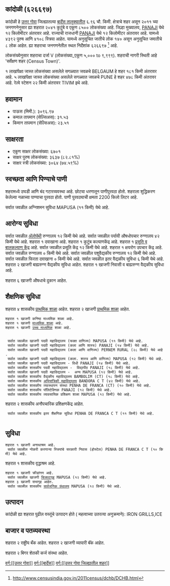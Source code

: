 {{माहितीचौकट भारतीय न्यायक्षेत्र
|प्रकार=शहर 
|जनगणना_स्थलनिर्देशांक=626697
|स्थानिक_नाव=कांदोळी
|तालुका_नाव=बार्देस
|जिल्हा_नाव=उत्तर गोवा
|राज्य_नाव =गोवा
|विभाग=
|जिल्हा=[[उत्तर गोवा]]
|तालुका_नावे =[[बार्देस]]
|जवळचे_शहर =[[BELGAUM]]
|अक्षांश=
|रेखांश=
|शोधक_स्थान =right
|क्षेत्रफळ_एकूण=6.96
|उंची=
|लोकसंख्या_एकूण=8500
|लोकसंख्या_वर्ष=2011
|लोकसंख्या_घनता=1221
|लोकसंख्या_पुरुष=4392
|लोकसंख्या_स्त्री=4108
|लिंग_गुणोत्तर=935
|अधिकृत_भाषा=[[कोंकणी, मराठी]]
}}

== कांदोळी (६२६६९७) ==

कांदोळी हे [[उत्तर गोवा जिल्हा | उत्तर गोवा]] जिल्ह्यातल्या [[बार्देस | बार्देस तालुक्यातील]] ६.९६ चौ. किमी. क्षेत्राचे शहर असून २०११ च्या जनगणनेनुसार ह्या शहरात २०४१ कुटुंबे व एकूण ८५०० लोकसंख्या आहे. जिल्हा मुख्यालय, [[PANAJI]] येथे १२ किलोमीटर अंतरावर आहे. राज्याची राजधानी [[PANAJI]] येथे १२ किलोमीटर अंतरावर आहे.   यामध्ये ४३९२ पुरुष आणि ४१०८ स्त्रिया आहेत. यामध्ये अनुसूचित जातीचे लोक १४० असून अनुसूचित जमातीचे ८ लोक आहेत. ह्या शहराचा जनगणनेतील स्थल निर्देशांक ६२६६९७  <ref>http://www.censusindia.gov.in/2011census/dchb/DCHB.html</ref> आहे.

लोकसंख्येनुसार शहराचा दर्जा V (लोकसंख्या_एकूण ५,००० to ९,९९९).
शहराची नागरी स्थिती आहे 'सर्वेक्षण शहर (Census Town)'.

१ लाखांपेक्षा जास्त लोकसंख्या असलेले सगळ्यात जवळचे BELGAUM हे शहर  १८१ किमी अंतरावर आहे. ५ लाखांपेक्षा जास्त लोकसंख्या असलेले सगळ्यात जवळचे PUNE हे शहर  ४७८ किमी अंतरावर आहे. रेल्वे स्टेशन  २२ किमी अंतरावर TIVIM इथे आहे.


== हवामान ==  
* पाऊस (मिमी.): ३०९६.९७ 
* कमाल तापमान (सेल्सिअस): ३१.५३
* किमान तापमान (सेल्सिअस): २३.५१


== साक्षरता ==  
* एकूण साक्षर लोकसंख्या: ६७०१
* साक्षर पुरुष लोकसंख्या: ३६३७ (८२.८१%)
* साक्षर स्त्री लोकसंख्या: ३०६४ (७४.५९%)


== स्वच्छता आणि पिण्याचे पाणी ==  
शहरामध्ये उघडी आणि बंद गटारव्यवस्था आहे.
छोट्या धरणातून  पाणीपुरवठा होतो. शहराला शुद्धिकरण केलेल्या नळाच्या पाण्याचा पुरवठा होतो. पाणी पुरवठ्याची क्षमता 2200 किलो लिटर आहे.

सर्वात जवळील अग्निशमन सुविधा MAPUSA (११ किमी) येथे आहे.


== आरोग्य सुविधा ==
सर्वात जवळील [[अॅलोपॅथी|अ‍ॅलोपॅथी]] रुग्णालय १२ किमी येथे आहे.
सर्वात जवळील पर्यायी औषधोपचार रुग्णालय ४२ किमी येथे आहे.
﻿शहरात १ दवाखाना आहे.
﻿शहरात १ कुटुंब कल्याणकेंद्र आहे.
﻿शहरात १ [[प्रसूती| प्रसूति व बालकल्याण केंद्र]] आहे.
सर्वात जवळील प्रसूति केंद्र १२ किमी येथे आहे.
﻿शहरात १ क्षयरोग उपचार केंद्र आहे.
सर्वात जवळील रुग्णालय ० किमी येथे आहे.
सर्वात जवळील पशुवैद्यकीय रुग्णालय १२ किमी येथे आहे.
सर्वात जवळील फिरता दवाखाना ० किमी येथे आहे.
सर्वात जवळील इतर वैद्यकीय सुविधा ६ किमी येथे आहे.
शहरात २ खाजगी बाह्यरुग्ण वैद्यकीय सुविधा आहेत.
﻿शहरात १ खाजगी निवासी व बाह्यरुग्ण वैद्यकीय सुविधा आहे.

शहरात ६ खाजगी  औषधाचे दुकान आहेत.


== शैक्षणिक सुविधा ==
शहरात ४ शासकीय [[प्राथमिक शाळा]] आहेत. शहरात २ खाजगी [[प्राथमिक शाळा]] आहेत. 
 ﻿शहरात १ खाजगी कनिष्ठ माध्यमिक शाळा आहे.  
 ﻿शहरात १ खाजगी [[माध्यमिक शाळा]] आहे.  
 ﻿शहरात १ खाजगी [[उच्च माध्यमिक शिक्षण|उच्च माध्यमिक]] शाळा आहे.  
   
   
  सर्वात जवळील खाजगी पदवी महाविद्यालय (फक्त वाणिज्य) MAPUSA (११ किमी) येथे आहे.
  सर्वात जवळील खाजगी पदवी महाविद्यालय (कला आणि शास्त्र) PANAJI (१४ किमी) येथे आहे.
  सर्वात जवळील खाजगी पदवी महाविद्यालय (कला आणि वाणिज्य) PERNEM RURAL (२८ किमी) येथे आहे.
  सर्वात जवळील खाजगी पदवी महाविद्यालय (कला. शास्त्र आणि वाणिज्य) MAPUSA (१२ किमी) येथे आहे.
  सर्वात जवळील खाजगी पदवी महाविद्यालय - विधी PANAJI (१४ किमी) येथे आहे.
  सर्वात जवळील शासकीय पदवी महाविद्यालय -  विद्यापीठ PANAJI (१८ किमी) येथे आहे.
  सर्वात जवळील खाजगी पदवी महाविद्यालय -  अन्य MAPUSA (१२ किमी) येथे आहे.
  सर्वात जवळील शासकीय वैद्यकीय महाविद्यालय BAMBOLIM (CT) (१८ किमी) येथे आहे.
  सर्वात जवळील शासकीय [[अभियांत्रिकी|अभियांत्रिकी महाविद्यालय]] BANDORA C T (४२ किमी) येथे आहे.
  सर्वात जवळील शासकीय व्यवस्थापन संस्था PENHA DE FRANCA (CT) (१० किमी) येथे आहे.
  सर्वात जवळील शासकीय पॉलिटेक्निक PANAJI (१२ किमी) येथे आहे.
  सर्वात जवळील शासकीय व्यावसायिक प्रशिक्षण शाळा MAPUSA (१२ किमी) येथे आहे.
शहरात २ शासकीय अनौपचारिक प्रशिक्षणकेंद्र आहेत.   
  सर्वात जवळील शासकीय इतर शैक्षणिक सुविधा PENHA DE FRANCA C T (११ किमी) येथे आहे.
   


== सुविधा ==
 ﻿शहरात १ खाजगी अनाथाश्रम आहे.  
  सर्वात जवळील नोकरी करणाऱ्या स्त्रियांचे सरकारी निवास (होस्टेल) PENHA DE FRANCA C T (१० किमी) येथे आहे.
﻿शहरात १ शासकीय वृद्धाश्रम आहे.   
 ﻿शहरात १ खाजगी क्रीडांगण आहे.  
  सर्वात जवळील खाजगी [[चित्रपटगृह]] MAPUSA (१२ किमी) येथे आहे.
 शहरात ३ खाजगी सभागृह आहेत.  
  सर्वात जवळील शासकीय [[सार्वजनिक ग्रंथालय]] MAPUSA (१२ किमी) येथे आहे.


== उत्पादन ==
कांदोळी ह्या शहरात पुढील वस्तूंचे उत्पादन होते ( महत्वाच्या उतरत्या अनुक्रमाने): IRON GRILLS,ICE


== बाजार व पतव्यवस्था ==
शहरात २ राष्ट्रीय बँक आहेत.
शहरात २ खाजगी व्यापारी बॅंक आहेत.


शहरात २ बिगर शेतकी कर्ज संस्था आहेत.



[[वर्ग:[[उत्तर गोवा]]]]
[[वर्ग:[[बार्देस]]]]
[[वर्ग:[[उत्तर गोवा जिल्ह्यातील शहर]]]]


{{संदर्भनोंदी}}
 


